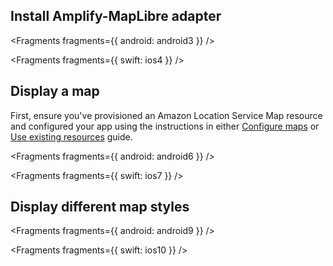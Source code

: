 ## Install Amplify-MapLibre adapter


<Fragments fragments={{ android: android3 }} />


<Fragments fragments={{ swift: ios4 }} />

## Display a map

First, ensure you've provisioned an Amazon Location Service Map resource and configured your app using the instructions in either [Configure maps](../configure-maps) or [Use existing resources](../existing-resources) guide.


<Fragments fragments={{ android: android6 }} />


<Fragments fragments={{ swift: ios7 }} />

## Display different map styles


<Fragments fragments={{ android: android9 }} />


<Fragments fragments={{ swift: ios10 }} />
